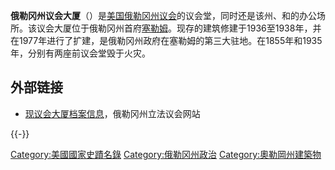 {{noteTA
|T = zh-cn:俄勒冈州议会大厦; zh-tw:俄勒岡州議會大廈;
|G1 = USState
}}
{{Infobox nrhp
|name = 俄勒岡州議會大廈
|nrhp_type = 
|image = Capitol,_Salem,_Oregon_LCCN2011630313.tif
| image_size = 350px
|caption = 俄勒冈州议会大厦全貌
|location = {{Flagicon|USA}}[[美国|美国]][[俄勒冈州|俄勒冈州]][[塞勒姆_(俄勒冈州)|塞勒姆]]<br />900 Court Street NE<br />{{coord|44.9387309|-123.0300961|region:US_type:landmark|display=inline,title}}
|built = 1938年10月1日
|architect = {{link-en|特罗布里奇和利文斯顿|Trowbridge & Livingston}}
|architecture = [[装饰艺术运动|装饰艺术运动]]
|added = 1988年
|refnum = 88001055
|governing_body = [[俄勒冈州|俄勒冈州]]
}}

'''俄勒冈州议会大厦'''（{{lang-en|'''Oregon State Capitol'''}}）是[[美国|美国]][[俄勒冈州议会|俄勒冈州议会]]的议会堂，同时还是该州{{link-en|俄勒冈州政府|Governor of Oregon|政府}}、{{link-en|俄勒冈州州务卿|Oregon Secretary of State|州务卿}}和{{link-en|俄勒冈州财务官|Oregon State Treasurer|财务官}}的办公场所。该议会大厦位于俄勒冈州首府[[塞勒姆_(俄勒冈州)|塞勒姆]]。现存的建筑修建于1936至1938年，并在1977年进行了扩建，是俄勒冈州政府在塞勒姆的第三大驻地。在1855年和1935年，分别有两座前议会堂毁于火灾。

== 外部链接 ==
{{Commonscat|Oregon State Capitol}}
* [https://web.archive.org/web/20060621225411/http://www.leg.state.or.us/capinfo/ 现议会大厦档案信息]，俄勒冈州立法议会网站

{{-}}
{{US State Capitols}}

[[Category:美國國家史蹟名錄|Category:美國國家史蹟名錄]]
[[Category:俄勒冈州政治|Category:俄勒冈州政治]]
[[Category:奧勒岡州建築物|Category:奧勒岡州建築物]]